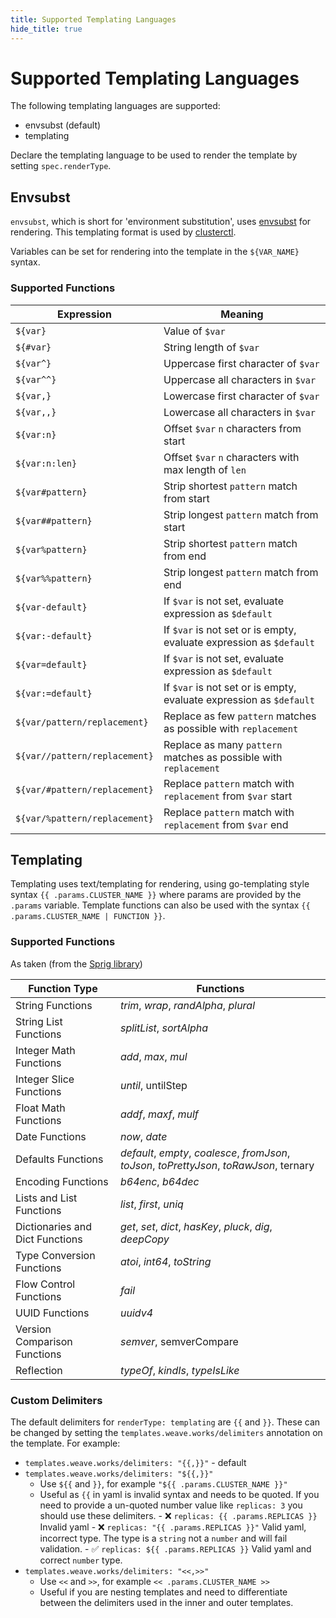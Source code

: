 ```yaml
---
title: Supported Templating Languages
hide_title: true
---
```


# Supported Templating Languages <TierLabel tiers="Enterprise" />

The following templating languages are supported:
- envsubst (default)
- templating

Declare the templating language to be used to render the template by setting `spec.renderType`.

## Envsubst

`envsubst`, which is short for 'environment substitution', uses [envsubst](https://github.com/a8m/envsubst)
for rendering.
This templating format is used by [clusterctl](https://cluster-api.sigs.k8s.io/clusterctl/overview.html).

Variables can be set for rendering into the template in the `${VAR_NAME}`
syntax.

### Supported Functions

| __Expression__                | __Meaning__                                                     |
| -----------------             | --------------                                                  |
| `${var}`                      | Value of `$var`
| `${#var}`                     | String length of `$var`
| `${var^}`                     | Uppercase first character of `$var`
| `${var^^}`                    | Uppercase all characters in `$var`
| `${var,}`                     | Lowercase first character of `$var`
| `${var,,}`                    | Lowercase all characters in `$var`
| `${var:n}`                    | Offset `$var` `n` characters from start
| `${var:n:len}`                | Offset `$var` `n` characters with max length of `len`
| `${var#pattern}`              | Strip shortest `pattern` match from start
| `${var##pattern}`             | Strip longest `pattern` match from start
| `${var%pattern}`              | Strip shortest `pattern` match from end
| `${var%%pattern}`             | Strip longest `pattern` match from end
| `${var-default}`               | If `$var` is not set, evaluate expression as `$default`
| `${var:-default}`              | If `$var` is not set or is empty, evaluate expression as `$default`
| `${var=default}`               | If `$var` is not set, evaluate expression as `$default`
| `${var:=default}`              | If `$var` is not set or is empty, evaluate expression as `$default`
| `${var/pattern/replacement}`  | Replace as few `pattern` matches as possible with `replacement`
| `${var//pattern/replacement}` | Replace as many `pattern` matches as possible with `replacement`
| `${var/#pattern/replacement}` | Replace `pattern` match with `replacement` from `$var` start
| `${var/%pattern/replacement}` | Replace `pattern` match with `replacement` from `$var` end

## Templating

Templating uses text/templating for rendering, using go-templating style syntax `{{ .params.CLUSTER_NAME }}`
where params are provided by the `.params` variable.
Template functions can also be used with the syntax `{{ .params.CLUSTER_NAME | FUNCTION }}`.

### Supported Functions

As taken (from the [Sprig library](http://masterminds.github.io/sprig/))

| __Function Type__                   | __Functions__                                                     |
| -----------------                   | --------------                                                  |
| String Functions                    | *trim*, *wrap*, *randAlpha*, *plural*
| String List Functions               | *splitList*, *sortAlpha*
| Integer Math Functions              | *add*, *max*, *mul*
| Integer Slice Functions             | *until*, untilStep
| Float Math Functions                | *addf*, *maxf*, *mulf*
| Date Functions                      | *now*, *date*
| Defaults Functions                  | *default*, *empty*, *coalesce*, *fromJson*, *toJson*, *toPrettyJson*, *toRawJson*, ternary
| Encoding Functions                  | *b64enc*, *b64dec*
| Lists and List Functions            | *list*, *first*, *uniq*
| Dictionaries and Dict Functions     | *get*, *set*, *dict*, *hasKey*, *pluck*, *dig*, *deepCopy*
| Type Conversion Functions           | *atoi*, *int64*, *toString*
| Flow Control Functions              | *fail*
| UUID Functions                      | *uuidv4*
| Version Comparison Functions        | *semver*, semverCompare
| Reflection                          | *typeOf*, *kindIs*, *typeIsLike*

### Custom Delimiters

The default delimiters for `renderType: templating` are `{{` and `}}`.
These can be changed by setting the `templates.weave.works/delimiters` annotation
on the template. For example:

- `templates.weave.works/delimiters: "{{,}}"` - default
- `templates.weave.works/delimiters: "${{,}}"`
  - Use `${{` and `}}`, for example `"${{ .params.CLUSTER_NAME }}"`
  - Useful as `{{` in yaml is invalid syntax and needs to be quoted. If you need to provide a un-quoted number value like `replicas: 3` you should use these delimiters.
		- :x: `replicas: {{ .params.REPLICAS }}` Invalid yaml
		- :x: `replicas: "{{ .params.REPLICAS }}"` Valid yaml, incorrect type. The type is a `string` not a `number` and will fail validation.
		- :white_check_mark: `replicas: ${{ .params.REPLICAS }}` Valid yaml and correct `number` type.
- `templates.weave.works/delimiters: "<<,>>" `
  - Use `<<` and `>>`, for example `<< .params.CLUSTER_NAME >>`
  - Useful if you are nesting templates and need to differentiate between the delimiters used in the inner and outer templates.
